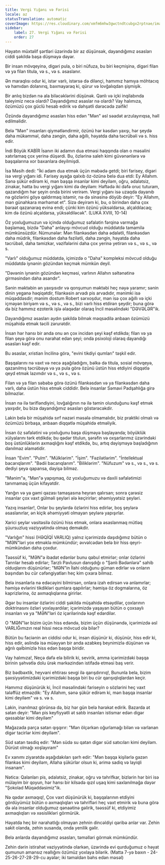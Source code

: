 ```yaml
---
title: Vergi Yığanı və Fərisi
locale: az
statusTranslation: automatic
coverImage: https://res.cloudinary.com/xmfm6mhw3gwctndtcubgx2rptnae/image/upload/v1740468922/small_cover_tratado_de_psicologia_revolucionaria_a4c0dca4e0.webp
sidebar:
    label: 27. Vergi Yığanı və Fərisi
    order: 27
---
```

Həyatın müxtəlif şərtləri üzərində bir az düşünsək, dayandığımız əsasları ciddi şəkildə başa düşməyə dəyər.

Bir insan mövqeyinə, digəri pula, o biri nüfuza, bu biri keçmişinə, digəri filan və ya filan titula, və s., və s. əsaslanır.

Ən maraqlısı odur ki, istər varlı, istərsə də dilənçi, hamımız hamıya möhtacıq və hamıdan dolanırıq, baxmayaraq ki, qürur və lovğalıqdan şişmişik.

Bir anlıq bizdən nə ala biləcəklərini düşünək. Qanlı və içki inqilabında taleyimiz necə olardı? Dayandığımız əsaslar nə olardı? Vay halımıza, özümüzü çox güclü hesab edirik və dəhşətli dərəcədə zəifik!

Özündə dayandığımız əsasları hiss edən "Mən" əsl səadət arzulayırıqsa, həll edilməlidir.

Belə "Mən" insanları qiymətləndirmir, özünü hər kəsdən yaxşı, hər şeydə daha mükəmməl, daha zəngin, daha ağıllı, həyatda daha təcrübəli və s. hiss edir.

İndi Böyük KABİR İsanın iki adamın dua etməsi haqqında olan o məsəlini xatırlamaq çox yerinə düşərdi. Bu, özlərinə saleh kimi güvənənlərə və başqalarına xor baxanlara deyilmişdi.

İsa Məsih dedi: "İki adam dua etmək üçün məbədə getdi; biri farisey, digəri isə vergi yığanı idi. Farisey ayağa qalxıb öz-özünə belə dua etdi: Ey Allahım. Sənə şükür edirəm ki, mən başqa insanlar kimi deyiləm, oğru, ədalətsiz, zinakar, hətta bu vergi yığanı kimi də deyiləm: Həftədə iki dəfə oruc tuturam, qazandığım hər şeyin onda birini verirəm. Vergi yığanı isə uzaqda dayanıb nə gözlərini göyə qaldırmaq istəmir, nə də sinəsinə döyüb deyir: "Ey Allahım, mən günahkara mərhəmət et". Sizə deyirəm ki, bu, o birindən daha çox bəraət qazanaraq evinə endi; çünki kim özünü yüksəldərsə, alçaldılacaq; kim də özünü alçaldarsa, yüksəldiləcək". (LUKA XVIII, 10-14)

Öz yoxluğumuzun və içində olduğumuz səfalətin fərqinə varmağa başlamaq, bizdə "Daha" anlayışı mövcud olduğu müddətdə tamamilə mümkünsüzdür. Nümunələr: Mən filankəsdən daha ədalətli, filankəsdən daha müdrik, filankəsdən daha fəzilətli, daha zəngin, həyatda daha təcrübəli, daha təmizkar, vəzifələrini daha çox yerinə yetirən və s., və s., və s.

"Varlı" olduğumuz müddətdə, içimizdə o "Daha" kompleksi mövcud olduğu müddətdə iynənin gözündən keçmək mümkün deyil.

"Dəvənin iynənin gözündən keçməsi, varlının Allahın səltənətinə girməsindən daha asandır".

Sənin məktəbin ən yaxşısıdır və qonşumun məktəbi heç nəyə yaramır; sənin dinin yeganə həqiqətdir, filankəsin arvadı pis arvadıdır, mənimki isə müqəddəsdir; mənim dostum Robert sərxoşdur, mən isə çox ağıllı və içki içməyən biriyəm və s., və s., və s., bizi varlı hiss etdirən şeydir; buna görə də biz hamımız ezoterik işlə əlaqədar olaraq İncil məsəlindəki "DƏVƏLƏR"ik.

Dayandığımız əsasları aydın şəkildə bilmək məqsədilə anbaan özümüzü müşahidə etmək təcili zərurətdir.

İnsan hər hansı bir anda onu ən çox incidən şeyi kəşf etdikdə; filan və ya filan şeyə görə onu narahat edən şeyi; onda psixoloji olaraq dayandığı əsasları kəşf edir.

Bu əsaslar, xristian İncilinə görə, "evini tikdiyi qumları" təşkil edir.

Başqalarını nə vaxt və necə aşağıladığını, bəlkə də titula, sosial mövqeyə, qazanılmış təcrübəyə və ya pula görə özünü üstün hiss etdiyini diqqətlə qeyd etmək lazımdır və s., və s., və s.

Filan və ya filan səbəbə görə özünü filankəsdən və ya filankəsdən daha varlı, daha üstün hiss etmək ciddidir. Belə insanlar Səmavi Padşahlığa girə bilməzlər.

İnsan nə ilə tərifləndiyini, lovğalığının nə ilə təmin olunduğunu kəşf etmək yaxşıdır, bu bizə dayandığımız əsasları göstərəcəkdir.

Lakin belə bir müşahidə sırf nəzəri məsələ olmamalıdır, biz praktiki olmalı və özümüzü birbaşa, anbaan diqqətlə müşahidə etməliyik.

İnsan öz səfalətini və yoxluğunu başa düşməyə başlayanda; böyüklük xülyalarını tərk etdikdə; bu qədər titulun, şərəfin və oxşarlarımız üzərindəki boş üstünlüklərin axmaqlığını kəşf etdikdə, bu, artıq dəyişməyə başladığının danılmaz əlamətidir.

İnsan "Evim". "Pulm". "Mülklərim". "İşim". "Fəzilətlərim". "İntellektual bacarıqlarım". "Bədii bacarıqlarım". "Biliklərim". "Nüfuzum" və s., və s., və s. dediyi şeyə qapansa, dəyişə bilməz.

"Mənim"ə, "Mən"ə yapışmaq, öz yoxluğumuzu və daxili səfalətimizi tanımamaq üçün kifayətdir.

Yanğın və ya gəmi qəzası tamaşasına heyran qalırsan; sonra çarəsiz insanlar çox vaxt gülməli şeyləri ələ keçirirlər; əhəmiyyətsiz şeyləri.

Yazıq insanlar!, Onlar bu şeylərdə özlərini hiss edirlər, boş şeylərə əsaslanırlar, ən kiçik əhəmiyyəti olmayan şeylərə yapışırlar.

Xarici şeylər vasitəsilə özünü hiss etmək, onlara əsaslanmaq mütləq şüursuzluq vəziyyətində olmaq deməkdir.

"Varlığın" hissi (HƏQİQİ VARLIQ) yalnız içərimizdə daşıdığımız bütün o "MƏN"ləri yox etməklə mümkündür; əvvəlcədən belə bir hiss qeyri-mümkündən daha çoxdur.

Təəssüf ki, "MƏN"ə ibadət edənlər bunu qəbul etmirlər; onlar özlərini Tanrılar hesab edirlər; Tarzlı Pavlusun danışdığı o "Şanlı Bədənlərə" sahib olduqlarını düşünürlər; "MƏN"in İlahi olduğunu güman edirlər və onların başından bu cür cəfəngiyatları heç kim çıxara bilməz.

Belə insanlarla nə edəcəyini bilmirsən, onlara izah edirsən və anlamırlar; həmişə evlərini tikdikləri qumlara qapılırlar; həmişə öz dogmalarına, öz kaprizlərinə, öz axmaqlıqlarına girirlər.

Əgər bu insanlar özlərini ciddi şəkildə müşahidə etsəydilər, çoxlarının doktrinasını özləri yoxlayardılar; içərimizdə yaşayan bütün o çoxsaylı insanları və ya "MƏN"ləri öz içərilərində kəşf edərdilər.

O "MƏN"lər bizim üçün hiss edəndə, bizim üçün düşünəndə, içərimizdə əsl VARLIĞımızın real hissi necə mövcud ola bilər?

Bütün bu faciənin ən ciddisi odur ki, insan düşünür ki, düşünür, hiss edir ki, hiss edir, əslində isə müəyyən bir anda əzabkeş beynimizlə düşünən və ağrılı qəlbimizlə hiss edən başqa biridir.

Vay halımıza!, Neçə dəfə elə bilirik ki, sevirik, amma içərimizdəki başqa birinin şəhvətlə dolu ürək mərkəzindən istifadə etməsi baş verir.

Biz bədbəxtik, heyvani ehtirası sevgi ilə qarışdırırıq!, Bununla belə, bizim şəxsiyyətimizdəki içərimizdəki başqa biri bu cür qarışıqlıqlardan keçir.

Hamımız düşünürük ki, İncil məsəlindəki fariseyin o sözlərini heç vaxt tələffüz etməzdik: "Ey Allahım, sənə şükür edirəm ki, mən başqa insanlar kimi deyiləm" və s. və s.

Lakin, inanılmaz görünsə də, biz hər gün belə hərəkət edirik. Bazarda ət satan deyir: "Mən pis keyfiyyətli ət satıb insanları istismar edən digər qəssablar kimi deyiləm"

Mağazada parça satan qışqırır: "Mən ölçərkən oğurlamağı bilən və varlanan digər tacirlər kimi deyiləm".

Süd satan təsdiq edir: "Mən südə su qatan digər süd satıcıları kimi deyiləm. Dürüst olmağı xoşlayıram"

Ev xanımı ziyarətdə aşağıdakıları şərh edir: "Mən başqa kişilərlə gəzən filankəs kimi deyiləm, Allaha şükürlər olsun ki, ərimə sadiq və layiqli insanam".

Nəticə: Qalanları pis, ədalətsiz, zinakar, oğru və təhrifkar, bizlərin hər biri isə mülayim bir qoyun, hər hansı bir kilsədə qızıl uşaq kimi saxlanılmağa dəyər "Şokolad Müqəddəsimiz"ik.

Nə qədər axmaqıq!, Çox vaxt düşünürük ki, başqalarının etdiyini gördüyümüz bütün o axmaqlıqları və təhrifləri heç vaxt etmirik və buna görə də əla insanlar olduğumuz qənaətinə gəlirik, təəssüf ki, etdiyimiz axmaqlıqları və xəsislikləri görmürük.

Həyatda heç bir narahatlığı olmayan zehnin dincəldiyi qəribə anlar var. Zehin sakit olanda, zehin susanda, onda yenilik gəlir.

Belə anlarda dayandığımız əsasları, təməlləri görmək mümkündür.

Zehin dərin istirahət vəziyyətində olarkən, üzərində evi qurduğumuz o həyat qumunun amansız reallığını özümüz yoxlaya bilərik. (Matta 7-yə baxın - 24-25-26-27-28-29-cu ayələr; iki təməldən bəhs edən məsəl)

